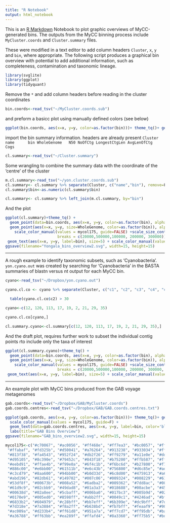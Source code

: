 ```yaml
---
title: "R Notebook"
output: html_notebook
---
```


This is an [R Markdown](http://rmarkdown.rstudio.com) Notebook to plot graphic overviews of MyCC-generated bins. The outputs from the MyCC binning process include `MyCluster.coords` and `Cluster.summary` files.

These were modified in a text editor to add column headers `Cluster`, `x`, `y` and `bin`, where appropriate. The following script produces a graphical bin overview with potential to add additional information, such as completeness, contamination and taxonomic lineage.


```r
library(svglite)
library(ggplot)
library(tidyquant)
```
Remove the `*` and add column headers before reading in the cluster coordinates
```r
bin.coords<-read_tsv("~/MyCluster.coords.sub")
```
and preform a basicc plot using manually defined colors (see below)
```r
ggplot(bin.coords, aes(x=x, y=y, color=as.factor(bin)))+ theme_tq()+ geom_point(alpha=0.4) + scale_color_manual(values = mycol175)

```

import the bin summary information. headers are already present 
`Cluster          name      bin WholeGenome   N50 NoOfCtg LongestCtgLen AvgLenOfCtg  Cogs`

```r
cl.summary<-read_tsv("~/Cluster.summary")
```

Some wrangling to combine the summary data with the coordinate of the 'centre' of the cluster

```r
m.cl.summary<-read_tsv("~/yon.cluster.coords.sub")
cl.summary<- cl.summary %>% separate(Cluster, c("name","bin"), remove=F)
cl.summary$bin<-as.numeric(cl.summary$bin)

cl.summary<- cl.summary %>% left_join(m.cl.summary, by="bin")

```

And the plot

```r
ggplot(cl.summary)+theme_tq() +
  geom_point(data=bin.coords, aes(x=x, y=y, color=as.factor(bin), alpha=0.1)) + 
  geom_point(aes(x=x, y=y, size=WholeGenome, color=as.factor(bin)), alpha=0.2) + 
    scale_color_manual(values = mycol175, guide=FALSE) +scale_size_continuous(range = c(1, 80), 
                       breaks = c(20000,500000,100000, 200000, 300000)) +
 geom_text(aes(x=x, y=y, label=bin), size=5) + scale_color_manual(values = mycol175, guide=FALSE) + labs(title="Yongala Bins Overview")
ggsave(filename="Yongala_bins_overview2.svg", width=15, height=15)
```
***

A rough example to identify taxonomic subsets, such as 'Cyanobacteria'. `yon.cyano.out` was created by searching for 'Cyanobacteria' in the BASTA summaries of blastn versus nt output for each MyCC bin.


```r
cyano<-read_tsv("~/Dropbox/yon.cyano.out")

cyano.cl.co <- cyano %>% separate(Cluster, c("c1", "c2", "c3", "c4", "c5", "c6","c7", "c8", "c9","c10", "c11", "c12"), remove=F)

  table(cyano.cl.co$c2) > 30

cyano<-c(12, 120, 113, 17, 19, 2, 21, 29, 35)

cyano.cl.co[cyano,]

cl.summary.cyano<-cl.summary[c(12, 120, 113, 17, 19, 2, 21, 29, 35),]

```

And the draft plot, requires further work to subset the individual contig points rto include only the taxa of interest

```r
ggplot(cl.summary.cyano)+theme_tq() +
  geom_point(data=bin.coords, aes(x=x, y=y, color=as.factor(bin), alpha=0.1)) + scale_color_manual(values = mycol175, guide=FALSE) +
  geom_point(aes(x=x, y=y, size=WholeGenome, color=as.factor(bin)), alpha=0.2) + 
    scale_color_manual(values = mycol175, guide=FALSE) +scale_size_continuous(range = c(1, 80), 
                       breaks = c(20000,500000,100000, 200000, 300000, 1000000)) +
 geom_text(aes(x=x, y=y, label=bin), size=5) + scale_color_manual(values = mycol175, guide=FALSE) + labs(title="Yongala Bins Cyano")
```

***

An example plot with MyCC bins produced from the GAB voyage metagenomes

```r
gab.coords<-read_tsv("~/Dropbox/GAB/MyCluster.coords")
gab.coords.centres<-read_tsv("~/Dropbox/GAB/GAB.coords.centres.txt")
```

```r
ggplot(gab.coords, aes(x=x, y=y, color=as.factor(bin)))+ theme_tq()+ geom_point(alpha=0.4) + 
  scale_color_manual(values = mycol175, guide=F) + 
  geom_text(data=gab.coords.centres, aes(x=x, y=y, label=bin, color='black'), size=5) + 
  labs(title="GAB Bins Overview")
ggsave(filename="GAB_bins_overview2.svg", width=15, height=15)

```



```r
mycol175<-c("#c70067", "#ac0056", "#ff468e", "#ff7ea3", "#bc0057", "#ff5082", "#ffafbc", "#903047", "#ff899b", "#9b233f", "#ff5f76",
 "#ffabaf", "#fd325b", "#d50041", "#a76264", "#913238", "#933034", "#ff928d", "#dd1637", "#9a272d", "#eaa199", "#bc0024",
 "#813f38", "#fa4543", "#952f24", "#db2f26", "#ff9279", "#a11e0e", "#dd3f1e", "#ff8863", "#fbb69d", "#ff7f4d", "#a93300",
 "#d95105", "#8c390e", "#79452c", "#843f18", "#b75200", "#ffb587", "#ffa464", "#fd891c", "#954e00", "#ffa040", "#bc6a00",
 "#eebd91", "#ffae4b", "#f99e0a", "#6f4c1b", "#f6bc6d", "#b27800", "#f7bc62", "#6f4c08", "#eabf7e", "#fcbb3b", "#9e7100",
 "#886c00", "#e6bb00", "#61511b", "#e6c43b", "#756800", "#d6c85e", "#ada300", "#616500", "#c6cd55", "#c5cd68", "#4e5900",
 "#c3cd79", "#8aa600", "#94bb00", "#b0d33d", "#6c8d00", "#475913", "#a6d54b", "#a6d471", "#5faa00", "#3a5b23", "#a4d386",
 "#abd196", "#82db61", "#149702", "#007c06", "#009324", "#008229", "#61df78", "#00a544", "#007734", "#00632b", "#00ae61",
 "#53df8f", "#00673b", "#008a52", "#6adba2", "#009362", "#7dd8ac", "#006c4f", "#00b58e", "#018c70", "#51dcb9", "#00baa0",
 "#61d9c9", "#02cbb9", "#49dad8", "#01a3a3", "#018688", "#00acbe", "#45d8ef", "#0099b2", "#46d5ff", "#009ccb", "#5ec5ff",
 "#00638d", "#02a8ee", "#5cbaff", "#006ba0", "#017bc3", "#005b9d", "#0288f2", "#006dc7", "#0056a9", "#36518b", "#0159ba",
 "#0170e9", "#005ed0", "#8598ff", "#abb2ff", "#0049c1", "#4246ad", "#bfb3eb", "#b7a7ff", "#aa95ff", "#59439b", "#855fe9",
 "#6833b2", "#604979", "#c28bff", "#bb7eff", "#6b399e", "#dc9bff", "#7d2d9a", "#d36df5", "#e2b8ed", "#e27fff", "#ebb3f8",
 "#7d318e", "#7a3884", "#f8a2ff", "#b638bd", "#fb7bff", "#feaaf9", "#90178f", "#9c0097", "#7e3777", "#ff84f0", "#8e2283",
 "#ac009a", "#d233b4", "#ff61d8", "#951a7a", "#ff7cd7", "#ff95db", "#ba0090", "#e030ad", "#951e72", "#ff78cb", "#ff9bd4",
 "#a36788", "#ff63bb", "#ea289f", "#ffafd4", "#8a3360", "#ff75b5", "#bd0070", "#7f3d58", "#ffa8c8", "#992157")
```

